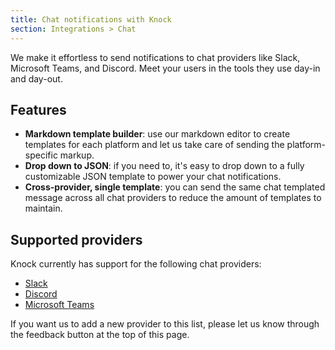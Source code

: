 ```yaml
---
title: Chat notifications with Knock
section: Integrations > Chat
---
```


We make it effortless to send notifications to chat providers like Slack, Microsoft Teams, and Discord. Meet your users in the tools they use day-in and day-out.

## Features

- **Markdown template builder**: use our markdown editor to create templates for each platform and let us take care of sending the platform-specific markup.
- **Drop down to JSON**: if you need to, it's easy to drop down to a fully customizable JSON template to power your chat notifications.
- **Cross-provider, single template**: you can send the same chat templated message across all chat providers to reduce the amount of templates to maintain.

## Supported providers

Knock currently has support for the following chat providers:

- [Slack](/integrations/chat/slack)
- [Discord](/integrations/chat/discord)
- [Microsoft Teams](/integrations/chat/microsoft-teams)

If you want us to add a new provider to this list, please let us know through the feedback button at the top of this page.
